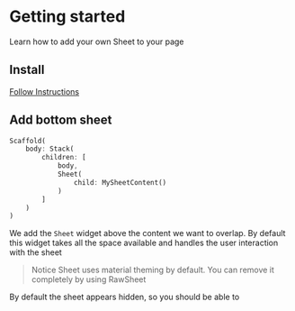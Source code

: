 
# Getting started

Learn how to add your own Sheet to your page


## Install

[Follow Instructions](https://pub.dev/packages/sheet#-installing-tab-)


## Add bottom sheet

```dart
Scaffold(
    body: Stack(
        children: [
            body,
            Sheet(
                child: MySheetContent()
            )
        ]
    )
)
```

We add the `Sheet` widget above the content we want to overlap. By default this widget 
takes all the space available and handles the user interaction with the sheet

> Notice Sheet uses material theming by default. You can remove it completely by using RawSheet 

By default the sheet appears hidden, so you should be able to 